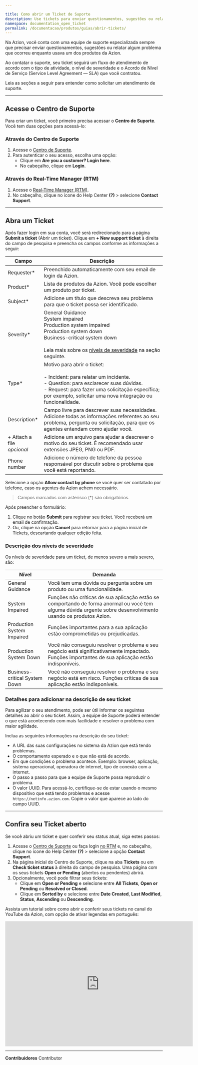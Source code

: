 ```yaml
---

title: Como abrir um Ticket de Suporte
description: Use tickets para enviar questionamentos, sugestões ou relatar algum problema que tenha ocorrido na utilização dos produtos da Azion.
namespace: documentation_open_ticket
permalink: /documentacao/produtos/guias/abrir-tickets/
---
```



Na Azion, você conta com uma equipe de suporte especializada sempre que precisar enviar questionamentos, sugestões ou relatar algum problema que ocorreu enquanto usava um dos produtos da Azion.

Ao contatar o suporte, seu ticket seguirá um fluxo de atendimento de acordo com o tipo de atividade, o nível de severidade e o Acordo de Nível de Serviço (Service Level Agreement — SLA) que você contratou.

Leia as seções a seguir para entender como solicitar um atendimento de suporte.

---

## Acesse o Centro de Suporte

Para criar um ticket, você primeiro precisa acessar o **Centro de Suporte**. Você tem duas opções para acessá-lo:

### Através do Centro de Suporte

1. Acesse o [Centro de Suporte](https://tickets.azion.com/).
2. Para autenticar o seu acesso, escolha uma opção:
   - Clique em **Are you a customer? Login here**.
   - No cabeçalho, clique em **Login**.

### Através do Real-Time Manager (RTM)

1. Acesse o [Real-Time Manager (RTM)](https://console.azion.com/).
2. No cabeçalho, clique no ícone do Help Center **(?)** > selecione **Contact⁠ Support**.

---

## Abra um Ticket

Após fazer login em sua conta, você será redirecionado para a página **Submit a ticket** (Abrir um ticket). Clique em **+ New support ticket** à direita do campo de pesquisa e preencha os campos conforme as informações a seguir:

| Campo | Descrição |
|-------|-----------|
| Requester* | Preenchido automaticamente com seu email de login da Azion. |
| Product* | Lista de produtos da Azion. Você pode escolher um produto por ticket. |
| Subject* | Adicione um título que descreva seu problema para que o ticket possa ser identificado. |
| Severity* | General Guidance<br /> System impaired<br /> Production system impaired<br /> Production system down<br /> Business-critical system down<br /><br />Leia mais sobre os [níveis de severidade](#niveis-severidade) na seção seguinte. |
| Type* | Motivo para abrir o ticket:<br /><br /> - Incident: para relatar um incidente. <br />- Question: para esclarecer suas dúvidas. <br />- Request: para fazer uma solicitação específica; por exemplo, solicitar uma nova integração ou funcionalidade. |
| Description* | Campo livre para descrever suas necessidades. Adicione todas as informações referentes ao seu problema, pergunta ou solicitação, para que os agentes entendam como ajudar você. |
| + Attach a file<br /> *opcional* | Adicione um arquivo para ajudar a descrever o motivo do seu ticket. É recomendado usar extensões JPEG, PNG ou PDF. |
| Phone number | Adicione o número de telefone da pessoa responsável por discutir sobre o problema que você está reportando. |

Selecione a opção **Allow contact by phone** se você quer ser contatado por telefone, caso os agentes da Azion achem necessário.

> Campos marcados com asterisco (*) são obrigatórios.

Após preencher o formulário:

1. Clique no botão **Submit** para registrar seu ticket. Você receberá um email de confirmação.
2. Ou, clique na opção **Cancel** para retornar para a página inicial de Tickets, descartando qualquer edição feita.

### Descrição dos níveis de severidade

Os níveis de severidade para um ticket, de menos severo a mais severo, são:

| Nível | Demanda |
|-------|---------|
| General Guidance | Você tem uma dúvida ou pergunta sobre um produto ou uma funcionalidade. |
| System Impaired | Funções não críticas de sua aplicação estão se comportando de forma anormal ou você tem alguma dúvida urgente sobre desenvolvimento usando os produtos Azion. |
| Production System Impaired | Funções importantes para a sua aplicação estão comprometidas ou prejudicadas. |
| Production System Down | Você não conseguiu resolver o problema e seu negócio está significativamente impactado. Funções importantes de sua aplicação estão indisponíveis. |
| Business-critical System Down | Você não conseguiu resolver o problema e seu negócio está em risco. Funções críticas de sua aplicação estão indisponíveis. |

### Detalhes para adicionar na descrição de seu ticket

Para agilizar o seu atendimento, pode ser útil informar os seguintes detalhes ao abrir o seu ticket. Assim, a equipe de Suporte poderá entender o que está acontecendo com mais facilidade e resolver o problema com maior agilidade.

Inclua as seguintes informações na descrição do seu ticket:

- A URL das suas configurações no sistema da Azion que está tendo problemas.
- O comportamento esperado e o que não está de acordo.
- Em que condições o problema acontece. Exemplo: browser, aplicação, sistema operacional, operadora de internet, tipo de conexão com a internet.
- O passo a passo para que a equipe de Suporte possa reproduzir o problema.
- O valor UUID. Para acessá-lo, certifique-se de estar usando o mesmo dispositivo que está tendo problemas e acesse `https://netinfo.azion.com`. Copie o valor que aparece ao lado do campo UUID.

---

## Confira seu⁠ Ticket aberto

Se você abriu um ticket e quer conferir seu status atual, siga estes passos:

1. Acesse o [Centro de Suporte](https://tickets.azion.com/) ou faça login [no RTM](https://console.azion.com/) e, no cabeçalho, clique no ícone do Help Center **(?)** > selecione a opção **Contact Support**.
2. Na página inicial do Centro de Suporte, clique na aba **Tickets** ou em **Check ticket status** à direita do campo de pesquisa. Uma página com os seus tickets **Open or Pending** (abertos ou pendentes) abrirá.
3. Opcionalmente, você pode filtrar seus tickets:
   - Clique em **Open or Pending** e selecione entre **All Tickets**, **Open or Pending** ou **Resolved or Closed**.
   - Clique em **Sorted by** e selecione entre **Date Created**, **Last Modified**, **Status**, **Ascending** ou **Descending**.

Assista um tutorial sobre como abrir e conferir seus tickets no canal do YouTube da Azion, com opção de ativar legendas em português:

<iframe
   src="https://www.youtube.com/embed/DDeT-W7S89Y"
   loading="lazy"
   width="600"
   height="400"
   title="Opening a support ticket and checking on open tickets"
   frameborder="0"
   allow="accelerometer; autoplay; clipboard-write; encrypted-media; gyroscope; picture-in-picture; web-share"
   allowfullscreen></iframe>




---


**Contribuidores** <ContributorList>Contributor</ContributorList>
